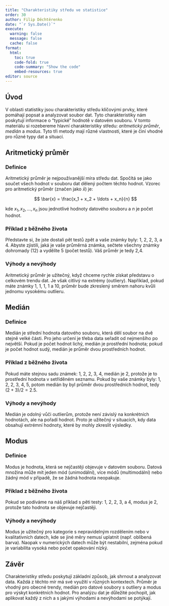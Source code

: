 ```yaml
---
title: "Charakteristiky středu ve statistice"
order: 30
author: Filip Děchtěrenko
date: "`r Sys.Date()`"
execute:
  warning: false
  message: false
  cache: false
format:
  html:
    toc: true
    code-fold: true
    code-summary: "Show the code"
    embed-resources: true
editor: source
---
```


## Úvod

V oblasti statistiky jsou charakteristiky středu klíčovými prvky, které pomáhají popsat a analyzovat soubor dat. Tyto charakteristiky nám poskytují informace o "typické" hodnotě v datovém souboru. V tomto materiálu si rozebereme hlavní charakteristiky středu: *aritmetický průměr*, *medián* a *modus*. Tyto tři metody mají různé vlastnosti, které je činí vhodné pro různé typy dat a situací.

## Aritmetický průměr

### Definice

Aritmetický průměr je nejpoužívanější míra středu dat. Spočítá se jako součet všech hodnot v souboru dat dělený počtem těchto hodnot. Vzorec pro aritmetický průměr (značen jako $\bar{x}$) je:

$$
\bar{x} = \frac{x_1 + x_2 + \ldots + x_n}{n}
$$

kde $x_1, x_2, \ldots, x_n$ jsou jednotlivé hodnoty datového souboru a $n$ je počet hodnot.

### Příklad z běžného života

Představte si, že jste dostali pět testů zpět a vaše známky byly: 1, 2, 2, 3, a 4. Abyste zjistili, jaká je vaše průměrná známka, sečtete všechny známky dohromady (12) a vydělíte 5 (počet testů). Váš průměr je tedy 2,4.

### Výhody a nevýhody

Aritmetický průměr je užitečný, když chceme rychle získat představu o celkovém trendu dat. Je však citlivý na extrémy (outliery). Například, pokud máte známky 1, 1, 1, 1 a 10, průměr bude zkreslený směrem nahoru kvůli jednomu vysokému outlieru.

## Medián

### Definice

Medián je střední hodnota datového souboru, která dělí soubor na dvě stejně velké části. Pro jeho určení je třeba data seřadit od nejmenšího po největší. Pokud je počet hodnot lichý, medián je prostřední hodnota; pokud je počet hodnot sudý, medián je průměr dvou prostředních hodnot.

### Příklad z běžného života

Pokud máte stejnou sadu známek: 1, 2, 2, 3, 4, medián je 2, protože je to prostřední hodnota v setříděném seznamu. Pokud by vaše známky byly: 1, 2, 2, 3, 4, 5, potom medián by byl průměr dvou prostředních hodnot, tedy $(2 + 3)/2 = 2.5$.

### Výhody a nevýhody

Medián je odolný vůči outlierům, protože není závislý na konkrétních hodnotách, ale na pořadí hodnot. Proto je užitečný v situacích, kdy data obsahují extrémní hodnoty, které by mohly zkreslit výsledky.

## Modus

### Definice

Modus je hodnota, která se nejčastěji objevuje v datovém souboru. Datová množina může mít jeden mód (unimodální), více módů (multimodální) nebo žádný mód v případě, že se žádná hodnota neopakuje.

### Příklad z běžného života

Pokud se podíváme na náš příklad s pěti testy: 1, 2, 2, 3, a 4, modus je 2, protože tato hodnota se objevuje nejčastěji.

### Výhody a nevýhody

Modus je užitečný pro kategorie s nepravidelným rozdělením nebo v kvalitativních datech, kde se jiné měry nemusí uplatnit (např. oblíbená barva). Naopak v numerických datech může být nestabilní, zejména pokud je variabilita vysoká nebo počet opakování nízký.

## Závěr

Charakteristiky středu poskytují základní způsob, jak shrnout a analyzovat data. Každá z těchto mír má své využití v různých kontextech. Průměr je vhodný pro obecné trendy, medián pro datové soubory s outliery a modus pro výskyt konkrétních hodnot. Pro analýzu dat je důležité pochopit, jak aplikovat každý z nich a s jakými výhodami a nevýhodami se potýkají.

